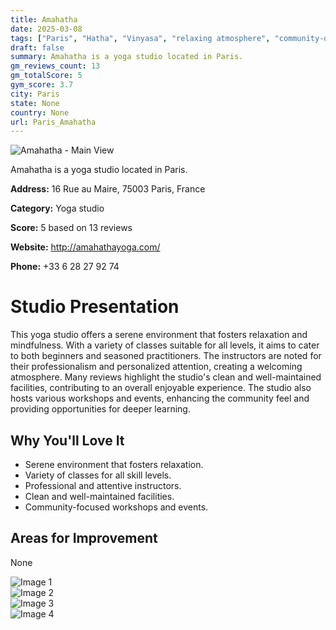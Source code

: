 ```yaml
---
title: Amahatha
date: 2025-03-08
tags: ["Paris", "Hatha", "Vinyasa", "relaxing atmosphere", "community-oriented", "Paris"]  
draft: false
summary: Amahatha is a yoga studio located in Paris.
gm_reviews_count: 13
gm_totalScore: 5
gym_score: 3.7
city: Paris
state: None
country: None
url: Paris_Amahatha
---
```


<div className="aspect-[16/9] relative my-8">
  <img 
    src="https://lh5.googleusercontent.com/p/AF1QipPpj-o9bBaNmOADSk2-__YTqBLvDWm477Hpq7F2=w1920-h1080-k-no"
    alt="Amahatha - Main View"
    className="object-cover absolute inset-0 w-full h-full rounded-lg"
  />
</div>

Amahatha is a yoga studio located in Paris.

**Address:** 16 Rue au Maire, 75003 Paris, France

**Category:** Yoga studio

**Score:** 5 based on 13 reviews

**Website:** http://amahathayoga.com/

**Phone:** +33 6 28 27 92 74

# Studio Presentation

This yoga studio offers a serene environment that fosters relaxation and mindfulness. 
With a variety of classes suitable for all levels, it aims to cater to both beginners and seasoned practitioners. 
The instructors are noted for their professionalism and personalized attention, creating a welcoming atmosphere. 
Many reviews highlight the studio's clean and well-maintained facilities, contributing to an overall enjoyable experience. 
The studio also hosts various workshops and events, enhancing the community feel and providing opportunities for deeper learning.

## Why You'll Love It

- Serene environment that fosters relaxation.
- Variety of classes for all skill levels.
- Professional and attentive instructors.
- Clean and well-maintained facilities.
- Community-focused workshops and events.

## Areas for Improvement

None

<div className="grid grid-cols-1 xl:grid-cols-2 gap-4 my-8">
<div className="aspect-[4/3] relative"><img src="https://lh5.googleusercontent.com/p/AF1QipPZ2vu-Kqo27RFSBFqalfjkoKCmc0n2i9XJvAkM=w1920-h1080-k-no" alt="Image 1" className="object-cover absolute inset-0 w-full h-full rounded-lg" /></div>
<div className="aspect-[4/3] relative"><img src="https://lh5.googleusercontent.com/p/AF1QipNp2Ac-WDnYxAWk02n6CBbRHnK9Ui63hpz9XD0N=w1920-h1080-k-no" alt="Image 2" className="object-cover absolute inset-0 w-full h-full rounded-lg" /></div>
<div className="aspect-[4/3] relative"><img src="https://lh5.googleusercontent.com/p/AF1QipMUSVU6GwrKHf8kniuVMeeWJHckZTF59Yflg9e1=w1920-h1080-k-no" alt="Image 3" className="object-cover absolute inset-0 w-full h-full rounded-lg" /></div>
<div className="aspect-[4/3] relative"><img src="https://lh5.googleusercontent.com/p/AF1QipO_muG_msT-YHeUCSbRz1mEMLFzweDN7nPYSabo=w1920-h1080-k-no" alt="Image 4" className="object-cover absolute inset-0 w-full h-full rounded-lg" /></div>
</div>